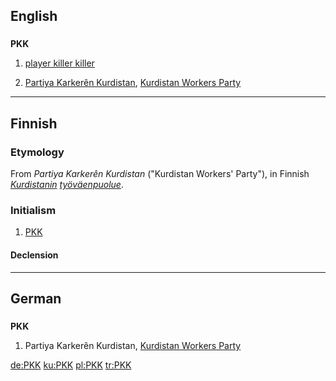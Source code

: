 ==English==

==={{abbreviation}}===
'''PKK'''

# {{video games}} [[player killer killer]]
# [[Partiya Karkerên Kurdistan]], [[w:Kurdistan Workers Party|Kurdistan Workers Party]]

----

==Finnish==
{{wikipedia|lang=fi}}

===Etymology===
From {{etyl|ku|fi}} ''Partiya Karkerên Kurdistan'' ("Kurdistan Workers' Party"), in Finnish ''[[Kurdistan|Kurdistanin]] [[työväenpuolue]]''.

===Initialism===
{{fi-abbr}}

# [[PKK#English|PKK]] {{gloss|Kurdistan Workers' Party}}

====Declension====
{{fi-decl-suo|PKK|:|nopl=1}}

----

==German==
{{wikipedia|lang=de}}

==={{initialism|de}}===
'''PKK'''

# Partiya Karkerên Kurdistan, [[Kurdistan Workers Party]]

[[de:PKK]]
[[ku:PKK]]
[[pl:PKK]]
[[tr:PKK]]
